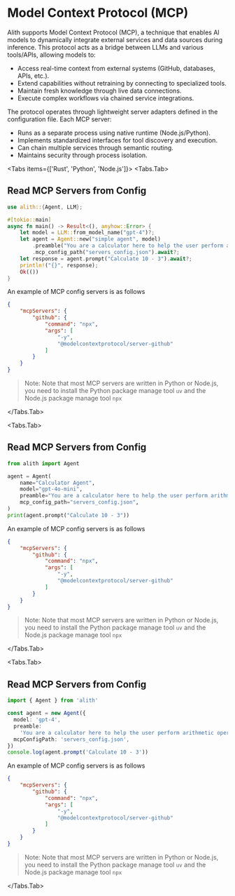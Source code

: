 
# Model Context Protocol (MCP)

Alith supports Model Context Protocol (MCP), a technique that enables AI models to dynamically 
integrate external services and data sources during inference. This protocol acts as a bridge 
between LLMs and various tools/APIs, allowing models to:

- Access real-time context from external systems (GitHub, databases, APIs, etc.).
- Extend capabilities without retraining by connecting to specialized tools.
- Maintain fresh knowledge through live data connections.
- Execute complex workflows via chained service integrations.

The protocol operates through lightweight server adapters defined in the configuration file. Each MCP server:

- Runs as a separate process using native runtime (Node.js/Python).
- Implements standardized interfaces for tool discovery and execution.
- Can chain multiple services through semantic routing.
- Maintains security through process isolation.

<Tabs items={['Rust', 'Python', 'Node.js']}>
  <Tabs.Tab>

## Read MCP Servers from Config

```rust
use alith::{Agent, LLM};

#[tokio::main]
async fn main() -> Result<(), anyhow::Error> {
    let model = LLM::from_model_name("gpt-4")?;
    let agent = Agent::new("simple agent", model)
        .preamble("You are a calculator here to help the user perform arithmetic operations. Use the tools provided to answer the user's question.")
        .mcp_config_path("servers_config.json").await?;
    let response = agent.prompt("Calculate 10 - 3").await?;
    println!("{}", response);
    Ok(())
}
```

An example of MCP config servers is as follows

```json
{
    "mcpServers": {
        "github": {
            "command": "npx",
            "args": [
                "-y",
                "@modelcontextprotocol/server-github"
            ]
        }
    }
}
```

> Note: Note that most MCP servers are written in Python or Node.js, 
> you need to install the Python package manage tool `uv` and the Node.js
> package manage tool `npx`

  </Tabs.Tab>

  <Tabs.Tab>

## Read MCP Servers from Config

```python
from alith import Agent

agent = Agent(
    name="Calculator Agent",
    model="gpt-4o-mini",
    preamble="You are a calculator here to help the user perform arithmetic operations. Use the tools provided to answer the user's question.",
    mcp_config_path="servers_config.json",
)
print(agent.prompt("Calculate 10 - 3"))
```

An example of MCP config servers is as follows

```json
{
    "mcpServers": {
        "github": {
            "command": "npx",
            "args": [
                "-y",
                "@modelcontextprotocol/server-github"
            ]
        }
    }
}
```

> Note: Note that most MCP servers are written in Python or Node.js, 
> you need to install the Python package manage tool `uv` and the Node.js
> package manage tool `npx`

  </Tabs.Tab>

  <Tabs.Tab>

## Read MCP Servers from Config

```typescript
import { Agent } from 'alith'

const agent = new Agent({
  model: 'gpt-4',
  preamble:
    'You are a calculator here to help the user perform arithmetic operations. Use the tools provided to answer the user question.',
  mcpConfigPath: 'servers_config.json',
})
console.log(agent.prompt('Calculate 10 - 3'))
```

An example of MCP config servers is as follows

```json
{
    "mcpServers": {
        "github": {
            "command": "npx",
            "args": [
                "-y",
                "@modelcontextprotocol/server-github"
            ]
        }
    }
}
```

> Note: Note that most MCP servers are written in Python or Node.js, 
> you need to install the Python package manage tool `uv` and the Node.js
> package manage tool `npx`

</Tabs.Tab>
</Tabs>
